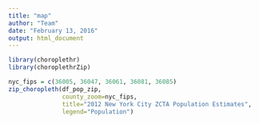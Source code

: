 ```yaml
---
title: "map"
author: "Team"
date: "February 13, 2016"
output: html_document
---
```

```r
library(choroplethr)
library(choroplethrZip)

nyc_fips = c(36005, 36047, 36061, 36081, 36085)
zip_choropleth(df_pop_zip,
               county_zoom=nyc_fips,
               title="2012 New York City ZCTA Population Estimates",
               legend="Population")
```